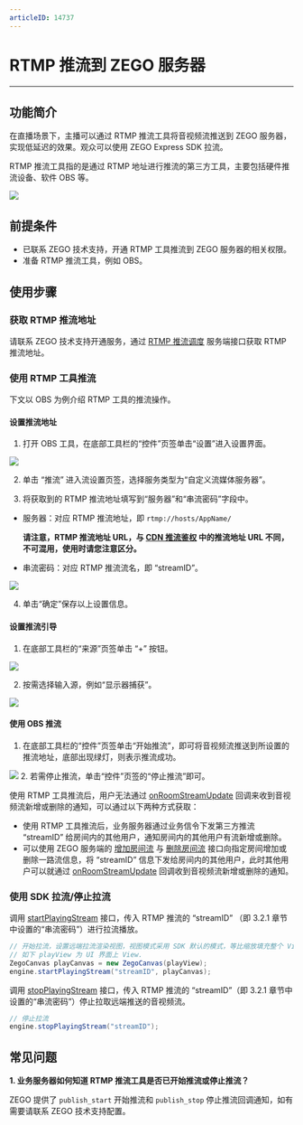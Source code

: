 ```yaml
---
articleID: 14737
---
```

# RTMP 推流到 ZEGO 服务器

- - -

## 功能简介

在直播场景下，主播可以通过 RTMP 推流工具将音视频流推送到 ZEGO 服务器，实现低延迟的效果。观众可以使用 ZEGO Express SDK 拉流。

RTMP 推流工具指的是通过 RTMP 地址进行推流的第三方工具，主要包括硬件推流设备、软件 OBS 等。

<Frame width="512" height="auto" caption=""><img src="https://doc-media.zego.im/sdk-doc/Pics/RtmpToZego/rtmptozego.png" /></Frame>


## 前提条件

- 已联系 ZEGO 技术支持，开通 RTMP 工具推流到 ZEGO 服务器的相关权限。
- 准备 RTMP 推流工具，例如 OBS。

## 使用步骤

### 获取 RTMP 推流地址

请联系 ZEGO 技术支持开通服务，通过 [RTMP 推流调度](/real-time-video-server/api-reference/media-service/rtpm-dispatch) 服务端接口获取 RTMP 推流地址。

### 使用 RTMP 工具推流

下文以 OBS 为例介绍 RTMP 工具的推流操作。

#### 设置推流地址

1. 打开 OBS 工具，在底部工具栏的“控件”页签单击“设置”进入设置界面。

<Frame width="512" height="auto" caption=""><img src="https://doc-media.zego.im/sdk-doc/Pics/RtmpToZego/obs1.png" /></Frame>

2. 单击 “推流” 进入流设置页签，选择服务类型为“自定义流媒体服务器”。

3. 将获取到的 RTMP 推流地址填写到“服务器”和“串流密码”字段中。

- 服务器：对应 RTMP 推流地址，即 `rtmp://hosts/AppName/`

    **请注意，RTMP 推流地址 URL，与 [CDN 推流鉴权](!ExpressVideoSDK-CDN_StreamPublishing_Authentication) 中的推流地址 URL 不同，不可混用，使用时请您注意区分。**

- 串流密码：对应 RTMP 推流流名，即 “streamID”。

<Frame width="512" height="auto" caption=""><img src="https://doc-media.zego.im/sdk-doc/Pics/RtmpToZego/obs2.png" /></Frame>


4. 单击“确定”保存以上设置信息。

#### 设置推流引导

1. 在底部工具栏的“来源”页签单击 “+” 按钮。
<Frame width="512" height="auto" caption=""><img src="https://doc-media.zego.im/sdk-doc/Pics/RtmpToZego/obs3.png" /></Frame>

2. 按需选择输入源，例如“显示器捕获”。
<Frame width="512" height="auto" caption=""><img src="https://doc-media.zego.im/sdk-doc/Pics/RtmpToZego/obs4.png" /></Frame>

#### 使用 OBS 推流


1. 在底部工具栏的“控件”页签单击“开始推流”，即可将音视频流推送到所设置的推流地址，底部出现绿灯，则表示推流成功。
<Frame width="512" height="auto" caption=""><img src="https://doc-media.zego.im/sdk-doc/Pics/RtmpToZego/obs6.png" /></Frame>
2. 若需停止推流，单击“控件”页签的“停止推流”即可。

<Warning title="注意">



使用 RTMP 工具推流后，用户无法通过 [onRoomStreamUpdate](@onRoomStreamUpdate) 回调来收到音视频流新增或删除的通知，可以通过以下两种方式获取：
- 使用 RTMP 工具推流后，业务服务器通过业务信令下发第三方推流 “streamID” 给房间内的其他用户，通知房间内的其他用户有流新增或删除。
- 可以使用 ZEGO 服务端的 [增加房间流](/real-time-video-server/api-reference/room/add-stream) 与 [删除房间流](/real-time-video-server/api-reference/room/delete-stream) 接口向指定房间增加或删除一路流信息，将 “streamID” 信息下发给房间内的其他用户，此时其他用户可以就通过 [onRoomStreamUpdate](@onRoomStreamUpdate) 回调收到音视频流新增或删除的通知。

</Warning>




### 使用 SDK 拉流/停止拉流

调用 [startPlayingStream](@startPlayingStream) 接口，传入 RTMP 推流的 “streamID” （即 3.2.1 章节中设置的“串流密码”）进行拉流播放。

```Java
// 开始拉流，设置远端拉流渲染视图，视图模式采用 SDK 默认的模式，等比缩放填充整个 View
// 如下 playView 为 UI 界面上 View.
ZegoCanvas playCanvas = new ZegoCanvas(playView);
engine.startPlayingStream("streamID", playCanvas);
```


调用 [stopPlayingStream](@stopPlayingStream) 接口，传入 RTMP 推流的 “streamID”（即 3.2.1 章节中设置的“串流密码”）停止拉取远端推送的音视频流。

```Java
// 停止拉流
engine.stopPlayingStream("streamID");
```




## 常见问题

**1. 业务服务器如何知道 RTMP 推流工具是否已开始推流或停止推流？**

ZEGO 提供了 `publish_start` 开始推流和 `publish_stop` 停止推流回调通知，如有需要请联系 ZEGO 技术支持配置。
